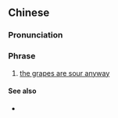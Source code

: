 ==Chinese==
{{zh-forms|type=1212111|lit=grapes that cannot be eaten are sour}}
{{wikipedia|狐狸與葡萄|lang=zh}}

===Pronunciation===
{{zh-pron
|m=chībudào de pútao shì suān de
|c=hek3 bat1 dou3-2 dik1 pou4 tou4 si6 syun1 dik1
|cat=ph
}}

===Phrase===
{{zh-phrase}}

# [[the grapes are sour anyway]]

====See also====
* {{zh-l|酸葡萄}}